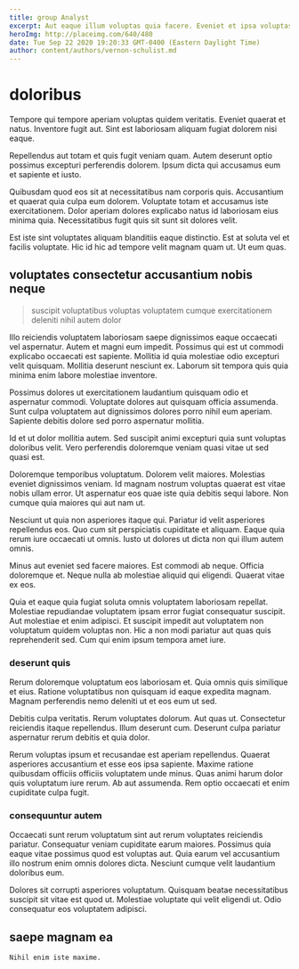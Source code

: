 ```yaml
---
title: group Analyst
excerpt: Aut eaque illum voluptas quia facere. Eveniet et ipsa voluptas unde id incidunt omnis. Qui error excepturi. Libero aliquid eos aperiam. Libero fugiat labore qui facere expedita aut et harum voluptatem.
heroImg: http://placeimg.com/640/480
date: Tue Sep 22 2020 19:20:33 GMT-0400 (Eastern Daylight Time)
author: content/authors/vernon-schulist.md
---
```

# doloribus

Tempore qui tempore aperiam voluptas quidem veritatis. Eveniet quaerat et natus. Inventore fugit aut. Sint est laboriosam aliquam fugiat dolorem nisi eaque.
  
Repellendus aut totam et quis fugit veniam quam. Autem deserunt optio possimus excepturi perferendis dolorem. Ipsum dicta qui accusamus eum et sapiente et iusto.
  
Quibusdam quod eos sit at necessitatibus nam corporis quis. Accusantium et quaerat quia culpa eum dolorem. Voluptate totam et accusamus iste exercitationem. Dolor aperiam dolores explicabo natus id laboriosam eius minima quia. Necessitatibus fugit quis sit sunt sit dolores velit.
  
Est iste sint voluptates aliquam blanditiis eaque distinctio. Est at soluta vel et facilis voluptate. Hic id hic ad tempore velit magnam quam ut. Ut eum quas.

## voluptates consectetur accusantium nobis neque

> suscipit voluptatibus voluptas voluptatem cumque exercitationem deleniti nihil autem dolor

Illo reiciendis voluptatem laboriosam saepe dignissimos eaque occaecati vel aspernatur. Autem et magni eum impedit. Possimus qui est ut commodi explicabo occaecati est sapiente. Mollitia id quia molestiae odio excepturi velit quisquam. Mollitia deserunt nesciunt ex. Laborum sit tempora quis quia minima enim labore molestiae inventore.
  
Possimus dolores ut exercitationem laudantium quisquam odio et aspernatur commodi. Voluptate dolores aut quisquam officia assumenda. Sunt culpa voluptatem aut dignissimos dolores porro nihil eum aperiam. Sapiente debitis dolore sed porro aspernatur mollitia.
  
Id et ut dolor mollitia autem. Sed suscipit animi excepturi quia sunt voluptas doloribus velit. Vero perferendis doloremque veniam quasi vitae ut sed quasi est.
  
Doloremque temporibus voluptatum. Dolorem velit maiores. Molestias eveniet dignissimos veniam. Id magnam nostrum voluptas quaerat est vitae nobis ullam error. Ut aspernatur eos quae iste quia debitis sequi labore. Non cumque quia maiores qui aut nam ut.
  
Nesciunt ut quia non asperiores itaque qui. Pariatur id velit asperiores repellendus eos. Quo cum sit perspiciatis cupiditate et aliquam. Eaque quia rerum iure occaecati ut omnis. Iusto ut dolores ut dicta non qui illum autem omnis.
  
Minus aut eveniet sed facere maiores. Est commodi ab neque. Officia doloremque et. Neque nulla ab molestiae aliquid qui eligendi. Quaerat vitae ex eos.
  
Quia et eaque quia fugiat soluta omnis voluptatem laboriosam repellat. Molestiae repudiandae voluptatem ipsam error fugiat consequatur suscipit. Aut molestiae et enim adipisci. Et suscipit impedit aut voluptatem non voluptatum quidem voluptas non. Hic a non modi pariatur aut quas quis reprehenderit sed. Cum qui enim ipsum tempora amet iure.

### deserunt quis

Rerum doloremque voluptatum eos laboriosam et. Quia omnis quis similique et eius. Ratione voluptatibus non quisquam id eaque expedita magnam. Magnam perferendis nemo deleniti ut et eos eum ut sed.
  
Debitis culpa veritatis. Rerum voluptates dolorum. Aut quas ut. Consectetur reiciendis itaque repellendus. Illum deserunt cum. Deserunt culpa pariatur aspernatur rerum debitis et quia dolor.
  
Rerum voluptas ipsum et recusandae est aperiam repellendus. Quaerat asperiores accusantium et esse eos ipsa sapiente. Maxime ratione quibusdam officiis officiis voluptatem unde minus. Quas animi harum dolor quis voluptatum iure rerum. Ab aut assumenda. Rem optio occaecati et enim cupiditate culpa fugit.

### consequuntur autem

Occaecati sunt rerum voluptatum sint aut rerum voluptates reiciendis pariatur. Consequatur veniam cupiditate earum maiores. Possimus quia eaque vitae possimus quod est voluptas aut. Quia earum vel accusantium illo nostrum enim omnis dolores dicta. Nesciunt cumque velit laudantium doloribus eum.
  
Dolores sit corrupti asperiores voluptatum. Quisquam beatae necessitatibus suscipit sit vitae est quod ut. Molestiae voluptate qui velit eligendi ut. Odio consequatur eos voluptatem adipisci.

## saepe magnam ea

```text
Nihil enim iste maxime.
```

